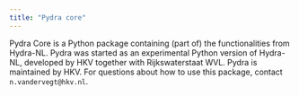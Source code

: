 ```yaml
---
title: "Pydra core"
---
```


Pydra Core is a Python package containing (part of) the functionalities from Hydra-NL.
Pydra was started as an experimental Python version of Hydra-NL, developed by HKV together with Rijkswaterstaat WVL.
Pydra is maintained by HKV. For questions about how to use this package, contact `n.vandervegt@hkv.nl`.